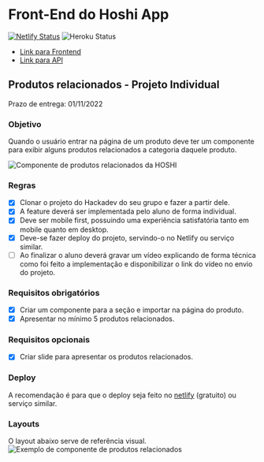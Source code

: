 <Meta title="Introduction/README" />

# Front-End do Hoshi App

[![Netlify Status](https://api.netlify.com/api/v1/badges/80eb95d2-b676-4dbb-8b3a-71657559629e/deploy-status)](https://app.netlify.com/sites/hoshi-frontend/deploys)
![Heroku Status](https://pyheroku-badge.herokuapp.com/?app=hoshi-api&style=plastic)

- [Link para Frontend](https://hoshi-frontend.netlify.app)
- [Link para API](https://hoshi-api.herokuapp.com/)

## Produtos relacionados - Projeto Individual

Prazo de entrega: 01/11/2022

### Objetivo

Quando o usuário entrar na página de um produto deve ter um componente para exibir alguns produtos relacionados a categoria daquele produto.

![Componente de produtos relacionados da HOSHI](example2.png "Produtos Relacionados da HOSHI")

### Regras

- [x] Clonar o projeto do Hackadev do seu grupo e fazer a partir dele.
- [x] A feature deverá ser implementada pelo aluno de forma individual.
- [x] Deve ser mobile first, possuindo uma experiência satisfatória tanto em mobile quanto em desktop.
- [x] Deve-se fazer deploy do projeto, servindo-o no Netlify ou serviço similar.
- [ ] Ao finalizar o aluno deverá gravar um vídeo explicando de forma técnica como foi feito a implementação e disponibilizar o link do vídeo no envio do projeto.

### Requisitos obrigatórios

- [x] Criar um componente para a seção e importar na página do produto.
- [x] Apresentar no mínimo 5 produtos relacionados.

### Requisitos opcionais

- [x] Criar slide para apresentar os produtos relacionados.

### Deploy

A recomendação é para que o deploy seja feito no [netlify](https://www.netlify.com) (gratuito) ou serviço similar.

### Layouts

O layout abaixo serve de referência visual.
![Exemplo de componente de produtos relacionados](example.png "Exemplo de Produtos Relacionados")
